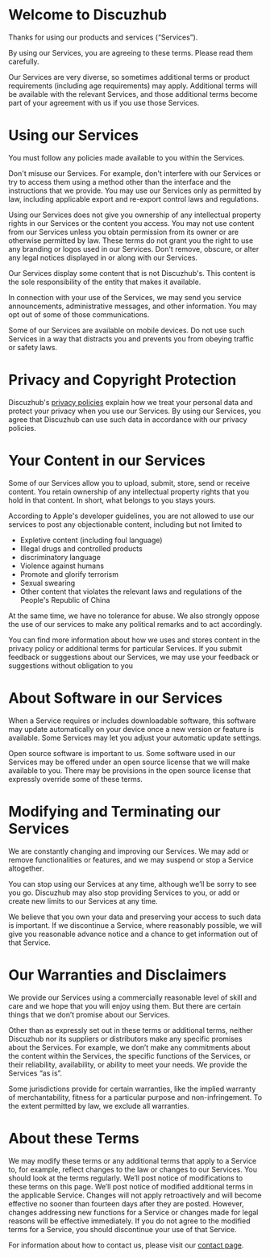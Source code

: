 # Welcome to Discuzhub

Thanks for using our products and services (“Services”).

By using our Services, you are agreeing to these terms. Please read them carefully.

Our Services are very diverse, so sometimes additional terms or product requirements (including age requirements) may apply. Additional terms will be available with the relevant Services, and those additional terms become part of your agreement with us if you use those Services.

# Using our Services

You must follow any policies made available to you within the Services.

Don't misuse our Services. For example, don't interfere with our Services or try to access them using a method other than the interface and the instructions that we provide. You may use our Services only as permitted by law, including applicable export and re-export control laws and regulations. 

Using our Services does not give you ownership of any intellectual property rights in our Services or the content you access. You may not use content from our Services unless you obtain permission from its owner or are otherwise permitted by law. These terms do not grant you the right to use any branding or logos used in our Services. Don't remove, obscure, or alter any legal notices displayed in or along with our Services.

Our Services display some content that is not Discuzhub's. This content is the sole responsibility of the entity that makes it available. 

In connection with your use of the Services, we may send you service announcements, administrative messages, and other information. You may opt out of some of those communications.

Some of our Services are available on mobile devices. Do not use such Services in a way that distracts you and prevents you from obeying traffic or safety laws.

# Privacy and Copyright Protection

Discuzhub's [privacy policies](/privacy_policy/) explain how we treat your personal data and protect your privacy when you use our Services. By using our Services, you agree that Discuzhub can use such data in accordance with our privacy policies.

# Your Content in our Services

Some of our Services allow you to upload, submit, store, send or receive content. You retain ownership of any intellectual property rights that you hold in that content. In short, what belongs to you stays yours.

According to Apple's developer guidelines, you are not allowed to use our services to post any objectionable content, including but not limited to

+ Expletive content (including foul language)
+ Illegal drugs and controlled products
+ discriminatory language
+ Violence against humans
+ Promote and glorify terrorism
+ Sexual swearing
+ Other content that violates the relevant laws and regulations of the People's Republic of China

At the same time, we have no tolerance for abuse. We also strongly oppose the use of our services to make any political remarks and to act accordingly.

You can find more information about how we uses and stores content in the privacy policy or additional terms for particular Services. If you submit feedback or suggestions about our Services, we may use your feedback or suggestions without obligation to you

# About Software in our Services

When a Service requires or includes downloadable software, this software may update automatically on your device once a new version or feature is available. Some Services may let you adjust your automatic update settings.

Open source software is important to us. Some software used in our Services may be offered under an open source license that we will make available to you. There may be provisions in the open source license that expressly override some of these terms.

# Modifying and Terminating our Services

We are constantly changing and improving our Services. We may add or remove functionalities or features, and we may suspend or stop a Service altogether.

You can stop using our Services at any time, although we’ll be sorry to see you go. Discuzhub may also stop providing Services to you, or add or create new limits to our Services at any time.

We believe that you own your data and preserving your access to such data is important. If we discontinue a Service, where reasonably possible, we will give you reasonable advance notice and a chance to get information out of that Service.

# Our Warranties and Disclaimers

We provide our Services using a commercially reasonable level of skill and care and we hope that you will enjoy using them. But there are certain things that we don’t promise about our Services.

Other than as expressly set out in these terms or additional terms, neither Discuzhub nor its suppliers or distributors make any specific promises about the Services. For example, we don’t make any commitments about the content within the Services, the specific functions of the Services, or their reliability, availability, or ability to meet your needs. We provide the Services “as is”.

Some jurisdictions provide for certain warranties, like the implied warranty of merchantability, fitness for a particular purpose and non-infringement. To the extent permitted by law, we exclude all warranties.

# About these Terms

We may modify these terms or any additional terms that apply to a Service to, for example, reflect changes to the law or changes to our Services. You should look at the terms regularly. We’ll post notice of modifications to these terms on this page. We’ll post notice of modified additional terms in the applicable Service. Changes will not apply retroactively and will become effective no sooner than fourteen days after they are posted. However, changes addressing new functions for a Service or changes made for legal reasons will be effective immediately. If you do not agree to the modified terms for a Service, you should discontinue your use of that Service.

For information about how to contact us, please visit our [contact page](/contact/).